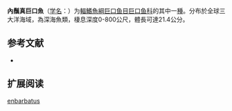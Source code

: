 {{Speciesbox
| name = 內鬚真巨口魚
| status = NE
| status_system = IUCN3.1
| image = 
| genus = Eustomias
| species = enbarbatus
| authority = [[Welsh|Welsh]], 1923
| synonyms = *''Eustomias barbuva''<br /><small>Regan & Trewavas, 1930</small>
*''Eustomias botrypogon''<br /><small>Regan & Trewavas, 1930</small>
*''Eustomias brevifilis''<br /><small>Regan & Trewavas, 1930</small>
*''Eustomias regani''<br /><small>Norman, 1930</small>
}}

'''內鬚真巨口魚'''（[[学名|学名]]：{{lang|la|''Eustomias enbarbatus''}}）为[[輻鰭魚綱|輻鰭魚綱]][[巨口鱼目|巨口鱼目]][[巨口鱼科|巨口鱼科]]的其中一[[種|種]]。分布於全球三大洋海域，為深海魚類，棲息深度0-800公尺，體長可達21.4公分。

== 参考文献 ==
{{refbegin}}
*{{FishBase_species|genus=Eustomias|species=enbarbatus|year=2012|month=2}}
{{refend}}

== 扩展阅读 ==
{{refbegin}}
{{wikispecies-inline|Eustomias enbarbatus|內鬚真巨口魚}}
{{refend}}
{{Taxonbar|from=Q1107961}}

[[Category:真巨口鱼属|enbarbatus]]